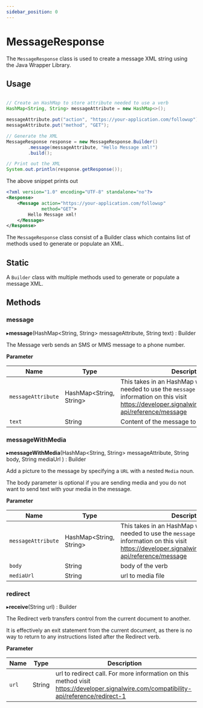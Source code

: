 ```yaml
---
sidebar_position: 0
---
```


# MessageResponse

The `MessageResponse` class is used to create a message XML string using the Java Wrapper Library.

## Usage

```java

// Create an HashMap to store attribute needed to use a verb
HashMap<String, String> messageAttribute = new HashMap<>();

messageAttribute.put("action", "https://your-application.com/followup");
messageAttribute.put("method", "GET");

// Generate the XML
MessageResponse response = new MessageResponse.Builder()
        .message(messageAttribute, "Hello Message xml!")
        .build();

// Print out the XML
System.out.println(response.getResponse());

```

The above snippet prints out

```xml
<?xml version="1.0" encoding="UTF-8" standalone="no"?>
<Response>
    <Message action="https://your-application.com/followup"
             method="GET">
        Hello Message xml!
    </Message>
</Response>
```
The `MessageResponse` class consist of a Builder class which contains list of methods used to generate or populate an XML.

## Static

A `Builder` class with multiple methods used to generate or populate a message XML.

## Methods

### message

▸**message**(HashMap<String, String> messageAttribute, String text) : Builder

The Message verb sends an SMS or MMS message to a phone number.

**Parameter**

| Name | Type | Description |
| --- | --- | --- |
| `messageAttribute` | HashMap<String, String> | This takes in an HashMap with list of attribute needed to use the `message` verb. For more information on this visit https://developer.signalwire.com/compatibility-api/reference/message |
| `text` | String | Content of the message to be sent |


### messageWithMedia

▸**messageWithMedia**(HashMap<String, String> messageAttribute, String body, String mediaUrl ) : Builder

Add a picture to the message by specifying a `URL` with a nested `Media` noun.

The body parameter is optional if you are sending media and you do not want to send text with your media in the message.

**Parameter**

| Name | Type | Description |
| --- | --- | --- |
| `messageAttribute` | HashMap<String, String> | This takes in an HashMap with list of attribute needed to use the `message` verb. For more information on this visit https://developer.signalwire.com/compatibility-api/reference/message |
| `body` | String | body of the verb |
| `mediaUrl` | String | url to media file |

### redirect

▸**receive**(String url) : Builder

The Redirect verb transfers control from the current document to another.

It is effectively an exit statement from the current document, as there is no way to return to any instructions listed after the Redirect verb.

**Parameter**

| Name | Type | Description |
| --- | --- | --- |
| `url` | String | url to redirect call. For more information on this method visit https://developer.signalwire.com/compatibility-api/reference/redirect-1 |


